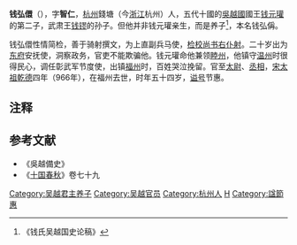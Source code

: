 '''钱弘儇'''（{{bd|913年||966年|catIdx=Q}}），字'''智仁'''，[[杭州|杭州]]錢塘（今[[浙江|浙江]]杭州）人，五代十國的[[吳越國|吳越國]]國王[[钱元瓘|钱元瓘]]的第二子，武肃王[[钱镠|钱镠]]的孙子。但他并非钱元瓘亲生，而是养子<ref>《钱氏吴越国史论稿》</ref>，本名钱弘偁。

钱弘儇性情简检，善于骑射撰文，为上直副兵马使，[[检校|检校]][[尚书右仆射|尚书右仆射]]。二十岁出为[[越州|东府]]安抚使，洞察政务，官吏不能欺骗他。钱元瓘命他兼领[[睦州|睦州]]，他镇守[[温州|温州]]时很得民心，调任彰武军节度使，出镇[[福州|福州]]时，百姓哭泣挽留。官至[[太尉|太尉]]、[[丞相|丞相]]，[[宋太祖|宋太祖]][[乾德_(北宋)|乾德]]四年（966年），在福州去世，时年五十四岁，[[谥号|谥号]]节惠。
== 注释 ==

{{Reflist|2}}

==参考文献==
*《吳越備史》
*《[[十国春秋|十国春秋]]》卷七十九

[[Category:吴越君主养子|Category:吴越君主养子]]
[[Category:吴越官员|Category:吴越官员]]
[[Category:杭州人|Category:杭州人]]
[[Category:钱姓|H]]
[[Category:諡節惠|Category:諡節惠]]